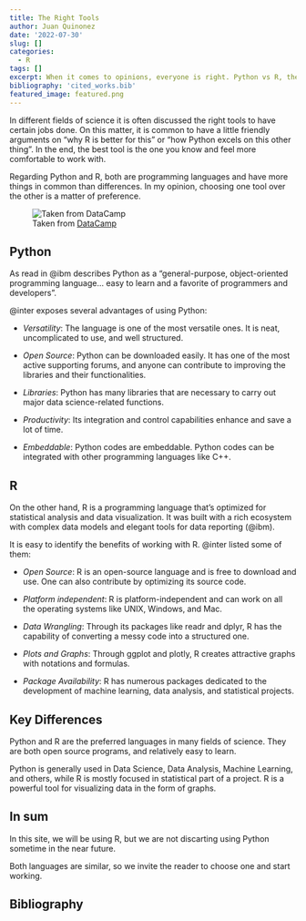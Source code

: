 ```yaml
---
title: The Right Tools
author: Juan Quinonez
date: '2022-07-30'
slug: []
categories:
  - R
tags: []
excerpt: When it comes to opinions, everyone is right. Python vs R, the never-ending battle.
bibliography: 'cited_works.bib'
featured_image: featured.png
---
```


In different fields of science it is often discussed the right tools to have certain jobs done. On this matter, it is common to have a little friendly arguments on "why R is better for this" or "how Python excels on this other thing". In the end, the best tool is the one you know and feel more comfortable to work with.

Regarding Python and R, both are programming languages and have more things in common than differences. In my opinion, choosing one tool over the other is a matter of preference.

![Taken from [DataCamp](https://www.datacamp.com)](featured.png)

## Python
As read in @ibm describes Python as a "general-purpose, object-oriented programming language... easy to learn and a favorite of programmers and developers".

@inter exposes several advantages of using Python:

- *Versatility*: The language is one of the most versatile ones. It is neat, uncomplicated to use, and well structured.

- *Open Source*: Python can be downloaded easily. It has one of the most active supporting forums, and anyone can contribute to improving the libraries and their functionalities.

- *Libraries*: Python has many libraries that are necessary to carry out major data science-related functions.

- *Productivity*: Its integration and control capabilities enhance and save a lot of time.

- *Embeddable*: Python codes are embeddable. Python codes can be integrated with other programming languages like C++.

## R
On the other hand, R is a programming language that’s optimized for statistical analysis and data visualization. It was built with a rich ecosystem with complex data models and elegant tools for data reporting (@ibm).

It is easy to identify the benefits of working with R. @inter listed some of them:

- *Open Source*: R is an open-source language and is free to download and use. One can also contribute by optimizing its source code.

- *Platform independent*: R is platform-independent and can work on all the operating systems like UNIX, Windows, and Mac.

- *Data Wrangling*: Through its packages like readr and dplyr, R has the capability of converting a messy code into a structured one.

- *Plots and Graphs*: Through ggplot and plotly, R creates attractive graphs with notations and formulas.

- *Package Availability*: R has numerous packages dedicated to the development of machine learning, data analysis, and statistical projects.

## Key Differences
Python and R are the preferred languages in many fields of science. They are both open source programs, and relatively easy to learn.

Python is generally used in Data Science, Data Analysis, Machine Learning, and others, while R is mostly focused in statistical part of a project. R is a powerful tool for visualizing data in the form of graphs.

## In sum
In this site, we will be using R, but we are not discarting using Python sometime in the near future.

Both languages are similar, so we invite the reader to choose one and start working.

## Bibliography
